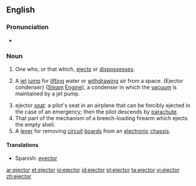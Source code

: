 ==English==

===Pronunciation===
* {{IPA|/iːˈʤɛktɚ/}}

===Noun===
{{en-noun}}

# One who, or that which, [[eject]]s or [[dispossess]]es.
# {{mechanics}} A [[jet]] [[jump]] for [[lift]]ing water or [[withdraw]]ing air from a space. {Ejector condenser} ([[steam|Steam]] [[engine|Engine]]), a condenser in which the [[vacuum]] is maintained by a jet pump.
# ejector [[seat]]: a pilot's seat in an airplane that can be forcibly ejected in the case of an emergency; then the pilot descends by [[parachute]].
# That part of the mechanism of a breech-loading firearm which ejects the empty shell.
# A [[lever]] for removing [[circuit]] [[board]]s from an [[electronic]] [[chassis]].

====Translations====
{{trans-top|ejector}}
* Spanish: [[eyector]] {{m}}
{{trans-mid}}
{{trans-bottom}}

[[ar:ejector]]
[[et:ejector]]
[[io:ejector]]
[[id:ejector]]
[[pl:ejector]]
[[ta:ejector]]
[[vi:ejector]]
[[zh:ejector]]